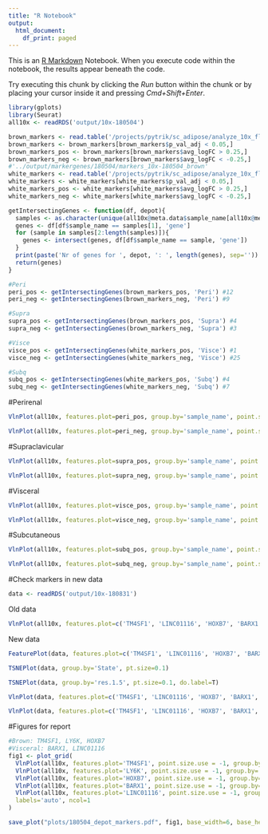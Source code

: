 ```yaml
---
title: "R Notebook"
output:
  html_document:
    df_print: paged
---
```


This is an [R Markdown](http://rmarkdown.rstudio.com) Notebook. When you execute code within the notebook, the results appear beneath the code. 

Try executing this chunk by clicking the *Run* button within the chunk or by placing your cursor inside it and pressing *Cmd+Shift+Enter*. 

```r
library(gplots) 
library(Seurat)
all10x <- readRDS('output/10x-180504')
```

```r
brown_markers <- read.table('/projects/pytrik/sc_adipose/analyze_10x_fluidigm/data/markergenes/180504/markers_10x-180504_brown', header=T)
brown_markers <- brown_markers[brown_markers$p_val_adj < 0.05,]
brown_markers_pos <- brown_markers[brown_markers$avg_logFC > 0.25,]
brown_markers_neg <- brown_markers[brown_markers$avg_logFC < -0.25,]
#'../output/markergenes/180504/markers_10x-180504_brown'
white_markers <- read.table('/projects/pytrik/sc_adipose/analyze_10x_fluidigm/data/markergenes/180504/markers_10x-180504_white', header=T)
white_markers <- white_markers[white_markers$p_val_adj < 0.05,]
white_markers_pos <- white_markers[white_markers$avg_logFC > 0.25,]
white_markers_neg <- white_markers[white_markers$avg_logFC < -0.25,]

getIntersectingGenes <- function(df, depot){
  samples <- as.character(unique(all10x@meta.data$sample_name[all10x@meta.data$depot == depot]))
  genes <- df[df$sample_name == samples[1], 'gene']
  for (sample in samples[2:length(samples)]){
    genes <- intersect(genes, df[df$sample_name == sample, 'gene'])
  }
  print(paste('Nr of genes for ', depot, ': ', length(genes), sep=''))
  return(genes)
}
```


```r
#Peri 
peri_pos <- getIntersectingGenes(brown_markers_pos, 'Peri') #12
peri_neg <- getIntersectingGenes(brown_markers_neg, 'Peri') #9

#Supra
supra_pos <- getIntersectingGenes(brown_markers_pos, 'Supra') #4
supra_neg <- getIntersectingGenes(brown_markers_neg, 'Supra') #3

#Visce
visce_pos <- getIntersectingGenes(white_markers_pos, 'Visce') #1
visce_neg <- getIntersectingGenes(white_markers_neg, 'Visce') #25

#Subq
subq_pos <- getIntersectingGenes(white_markers_pos, 'Subq') #4
subq_neg <- getIntersectingGenes(white_markers_neg, 'Subq') #7
```

#Perirenal

```r
VlnPlot(all10x, features.plot=peri_pos, group.by='sample_name', point.size.use=-1, nCol=2, x.lab.rot=T, size.x.use=10)
```

```r
VlnPlot(all10x, features.plot=peri_neg, group.by='sample_name', point.size.use=-1, nCol=2, x.lab.rot=T, size.x.use=10)
```

#Supraclavicular

```r
VlnPlot(all10x, features.plot=supra_pos, group.by='sample_name', point.size.use=-1, nCol=2, x.lab.rot=T, size.x.use=10)
```

```r
VlnPlot(all10x, features.plot=supra_neg, group.by='sample_name', point.size.use=-1, nCol=2, x.lab.rot=T, size.x.use=10)
```

#Visceral

```r
VlnPlot(all10x, features.plot=visce_pos, group.by='sample_name', point.size.use=-1, nCol=2, x.lab.rot=T, size.x.use=10)
```

```r
VlnPlot(all10x, features.plot=visce_neg, group.by='sample_name', point.size.use=-1, nCol=2, x.lab.rot=T, size.x.use=10)
```

#Subcutaneous

```r
VlnPlot(all10x, features.plot=subq_pos, group.by='sample_name', point.size.use=-1, nCol=2, x.lab.rot=T, size.x.use=10)
```

```r
VlnPlot(all10x, features.plot=subq_neg, group.by='sample_name', point.size.use=-1, nCol=2, x.lab.rot=T, size.x.use=10)
```

#Check markers in new data

```r
data <- readRDS('output/10x-180831')
```

Old data

```r
VlnPlot(all10x, features.plot=c('TM4SF1', 'LINC01116', 'HOXB7', 'BARX1', 'LY6K'), group.by='sample_name', point.size.use=-1, nCol=2, x.lab.rot=T, size.x.use=10)
```

New data

```r
FeaturePlot(data, features.plot=c('TM4SF1', 'LINC01116', 'HOXB7', 'BARX1', 'LY6K'), cols.use=c('gray', 'blue'), no.legend=F, nCol=2)
```

```r
TSNEPlot(data, group.by='State', pt.size=0.1)
```

```r
TSNEPlot(data, group.by='res.1.5', pt.size=0.1, do.label=T)
```


```r
VlnPlot(data, features.plot=c('TM4SF1', 'LINC01116', 'HOXB7', 'BARX1', 'LY6K'), group.by='res.1.5', point.size.use=-1, nCol=1)
```


```r
VlnPlot(data, features.plot=c('TM4SF1', 'LINC01116', 'HOXB7', 'BARX1', 'LY6K'), group.by='res.1.5', point.size.use=0.1, nCol=1)
```



#Figures for report

```r
#Brown: TM4SF1, LY6K, HOXB7
#Visceral: BARX1, LINC01116
fig1 <- plot_grid(
  VlnPlot(all10x, features.plot='TM4SF1', point.size.use = -1, group.by='sample_name', x.lab.rot=T, size.x.use = 8),
  VlnPlot(all10x, features.plot='LY6K', point.size.use = -1, group.by='sample_name', x.lab.rot=T, size.x.use = 8),
  VlnPlot(all10x, features.plot='HOXB7', point.size.use = -1, group.by='sample_name', x.lab.rot=T, size.x.use = 8),
  VlnPlot(all10x, features.plot='BARX1', point.size.use = -1, group.by='sample_name', x.lab.rot=T, size.x.use = 8),
  VlnPlot(all10x, features.plot='LINC01116', point.size.use = -1, group.by='sample_name', x.lab.rot=T, size.x.use = 8),
  labels='auto', ncol=1
)

save_plot("plots/180504_depot_markers.pdf", fig1, base_width=6, base_height=15)
```
